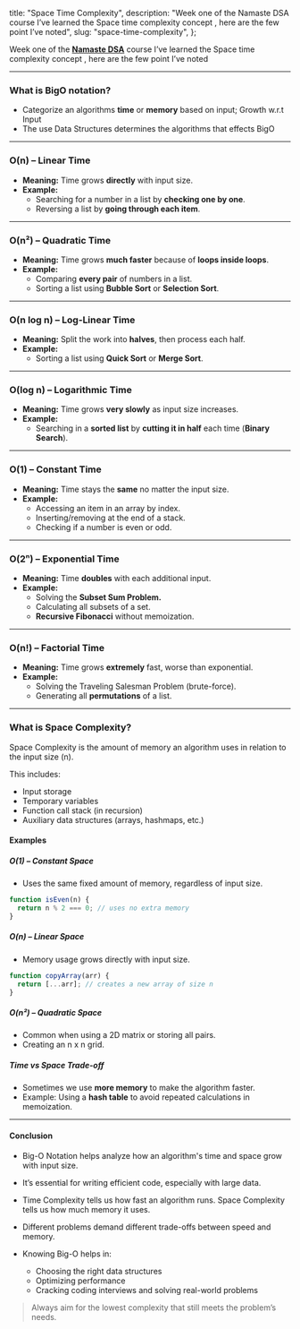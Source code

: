   title: "Space Time Complexity",
  description:
    "Week one of the Namaste DSA course I’ve learned the Space time complexity concept , here are the few point I’ve noted",
  slug: "space-time-complexity",
};

Week one of the [**Namaste DSA**](https://namastedev.com/learn/namaste-dsa) course I’ve learned the Space time complexity concept , here are the few point I’ve noted

---

### What is BigO notation?

- Categorize an algorithms **time** or **memory** based on input; Growth w.r.t Input
- The use Data Structures determines the algorithms that effects BigO

---

### **O(n)** – Linear Time

- **Meaning:** Time grows **directly** with input size.
- **Example:**
  - Searching for a number in a list by **checking one by one**.
  - Reversing a list by **going through each item**.

<ImageWrapper
  src="https://ucarecdn.com/de01a7fd-1aaf-46af-8f9e-b06fa41279b5/-/preview/1000x750/"
  alt="Example Image"
/>

---

### **O(n²) – Quadratic Time**

- **Meaning:** Time grows **much faster** because of **loops inside loops**.
- **Example:**
  - Comparing **every pair** of numbers in a list.
  - Sorting a list using **Bubble Sort** or **Selection Sort**.

<ImageWrapper
  src="https://ucarecdn.com/6d54d2fb-b388-4137-9c84-a2a535cd6435/-/preview/1000x750/"
  alt="Example Image"
/>

---

### **O(n log n) – Log-Linear Time**

- **Meaning:** Split the work into **halves**, then process each half.
- **Example:**
  - Sorting a list using **Quick Sort** or **Merge Sort**.

<ImageWrapper
  src="https://ucarecdn.com/9dd79fb0-1f77-43da-a0e2-2a22ca213c20/-/preview/1000x750/"
  alt="Example Image"
/>

---

### **O(log n) – Logarithmic Time**

- **Meaning:** Time grows **very slowly** as input size increases.
- **Example:**
  - Searching in a **sorted list** by **cutting it in half** each time (**Binary Search**).

<ImageWrapper
  src="https://ucarecdn.com/9beb117f-dcf6-440f-bc06-8c1ed14d1b8d/-/preview/1000x750/"
  alt="Example Image"
/>

---

### **O(1) – Constant Time**

- **Meaning:** Time stays the **same** no matter the input size.
- **Example:**
  - Accessing an item in an array by index.
  - Inserting/removing at the end of a stack.
  - Checking if a number is even or odd.

<ImageWrapper
  src="https://ucarecdn.com/0d8a7b21-c5c5-4b46-a8db-4b504133e6d7/-/preview/1000x750/"
  alt="Example Image"
/>

---

### **O(2ⁿ) – Exponential Time**

- **Meaning:** Time **doubles** with each additional input.
- **Example:**
  - Solving the **Subset Sum Problem.**
  - Calculating all subsets of a set.
  - **Recursive Fibonacci** without memoization.

<ImageWrapper
  src="https://ucarecdn.com/60e582a9-8865-4848-bb0f-260899edecaa/-/preview/1000x750/"
  alt="Example Image"
/>

---

### **O(n!) – Factorial Time**

- **Meaning:** Time grows **extremely** fast, worse than exponential.
- **Example:**
  - Solving the Traveling Salesman Problem (brute-force).
  - Generating all **permutations** of a list.

<ImageWrapper
  src="https://ucarecdn.com/0c7efcb3-8cdd-4437-afd6-da65fb1c3814/-/preview/1000x750/"
  alt="Example Image"
/>

---

### What is Space Complexity?

Space Complexity is the amount of memory an algorithm uses in relation to the input size (n).

This includes:

- Input storage
- Temporary variables
- Function call stack (in recursion)
- Auxiliary data structures (arrays, hashmaps, etc.)

#### Examples

##### O(1) – Constant Space

- Uses the same fixed amount of memory, regardless of input size.

```javascript
function isEven(n) {
  return n % 2 === 0; // uses no extra memory
}
```

##### O(n) – Linear Space

- Memory usage grows directly with input size.

```javascript
function copyArray(arr) {
  return [...arr]; // creates a new array of size n
}
```

##### O(n²) – Quadratic Space

- Common when using a 2D matrix or storing all pairs.
- Creating an n x n grid.

##### Time vs Space Trade-off

- Sometimes we use **more memory** to make the algorithm faster.
- Example: Using a **hash table** to avoid repeated calculations in memoization.

---

#### Conclusion

- Big-O Notation helps analyze how an algorithm's time and space grow with input size.

- It’s essential for writing efficient code, especially with large data.

- Time Complexity tells us how fast an algorithm runs.
  Space Complexity tells us how much memory it uses.

- Different problems demand different trade-offs between speed and memory.

- Knowing Big-O helps in:

  - Choosing the right data structures
  - Optimizing performance
  - Cracking coding interviews and solving real-world problems

> Always aim for the lowest complexity that still meets the problem’s needs.
